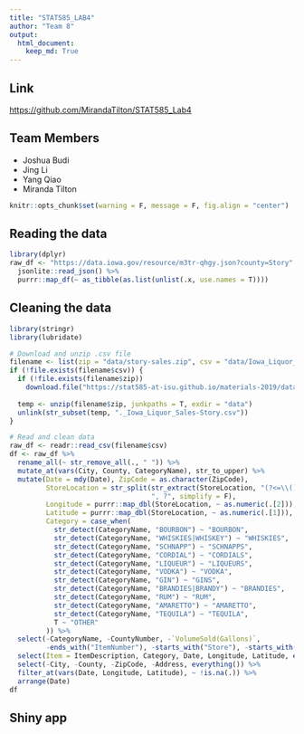 ```yaml
---
title: "STAT585_LAB4"
author: "Team 8"
output:
  html_document:
    keep_md: True
---
```


## Link
[https://github.com/MirandaTilton/STAT585_Lab4](https://github.com/MirandaTilton/STAT585_Lab4)

## Team Members
- Joshua Budi
- Jing Li
- Yang Qiao
- Miranda Tilton

```r
knitr::opts_chunk$set(warning = F, message = F, fig.align = "center")
```

## Reading the data
```r
library(dplyr)
raw_df <- "https://data.iowa.gov/resource/m3tr-qhgy.json?county=Story" %>%
  jsonlite::read_json() %>%
  purrr::map_df(~ as_tibble(as.list(unlist(.x, use.names = T))))
```

## Cleaning the data
```r
library(stringr)
library(lubridate)

# Download and unzip .csv file
filename <- list(zip = "data/story-sales.zip", csv = "data/Iowa_Liquor_Sales-Story.csv")
if (!file.exists(filename$csv)) {
  if (!file.exists(filename$zip))
    download.file("https://stat585-at-isu.github.io/materials-2019/data/story-sales.zip", filename$zip)
  
  temp <- unzip(filename$zip, junkpaths = T, exdir = "data")
  unlink(str_subset(temp, "._Iowa_Liquor_Sales-Story.csv"))
}

# Read and clean data
raw_df <- readr::read_csv(filename$csv)
df <- raw_df %>%
  rename_all(~ str_remove_all(., " ")) %>%
  mutate_at(vars(City, County, CategoryName), str_to_upper) %>% 
  mutate(Date = mdy(Date), ZipCode = as.character(ZipCode),
         StoreLocation = str_split(str_extract(StoreLocation, "(?<=\\()\\S+, ?\\S+(?=\\)$)"),
                                   ", ?", simplify = F),
         Longitude = purrr::map_dbl(StoreLocation, ~ as.numeric(.[2])),
         Latitude = purrr::map_dbl(StoreLocation, ~ as.numeric(.[1])),
         Category = case_when(
           str_detect(CategoryName, "BOURBON") ~ "BOURBON",
           str_detect(CategoryName, "WHISKIES|WHISKEY") ~ "WHISKIES",
           str_detect(CategoryName, "SCHNAPP") ~ "SCHNAPPS",
           str_detect(CategoryName, "CORDIAL") ~ "CORDIALS",
           str_detect(CategoryName, "LIQUEUR") ~ "LIQUEURS",
           str_detect(CategoryName, "VODKA") ~ "VODKA",
           str_detect(CategoryName, "GIN") ~ "GINS",
           str_detect(CategoryName, "BRANDIES|BRANDY") ~ "BRANDIES",
           str_detect(CategoryName, "RUM") ~ "RUM",
           str_detect(CategoryName, "AMARETTO") ~ "AMARETTO",
           str_detect(CategoryName, "TEQUILA") ~ "TEQUILA",
           T ~ "OTHER"
         )) %>% 
  select(-CategoryName, -CountyNumber, -`VolumeSold(Gallons)`,
         -ends_with("ItemNumber"), -starts_with("Store"), -starts_with("Vendor")) %>%
  select(Item = ItemDescription, Category, Date, Longitude, Latitude, everything()) %>%
  select(-City, -County, -ZipCode, -Address, everything()) %>%
  filter_at(vars(Date, Longitude, Latitude), ~ !is.na(.)) %>%
  arrange(Date)
df
```

## Shiny app
